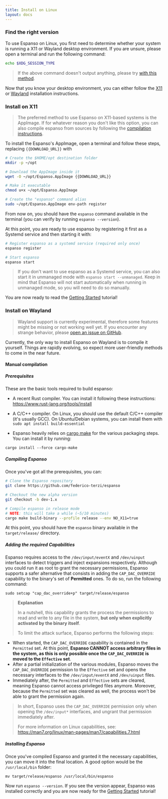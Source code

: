 ```yaml
---
title: Install on Linux
layout: docs
---
```


### Find the right version

To use Espanso on Linux, you first need to determine whether your system is running a X11 or Wayland desktop environment.
If you are unsure, please open a terminal and run the following command:

```bash
echo $XDG_SESSION_TYPE
```

> If the above command doesn't output anything, please try [with this method](https://unix.stackexchange.com/a/325972).

Now that you know your desktop environment, you can either follow the [X11](#install-on-x11) or [Wayland](#install-on-wayland) installation instructions.

### Install on X11

> The preferred method to use Espanso on X11-based systems is the AppImage. If for whatever reason you don't like this option, you can also compile espanso from sources by following the [compilation instructions](https://github.com/federico-terzi/espanso/blob/dev-1.x/Compilation.md).



To install the Espanso's AppImage, open a terminal and follow these steps, replacing `{{DOWNLOAD_URL}}` with <CodeLink/>

```bash
# Create the $HOME/opt destination folder
mkdir -p ~/opt

# Download the AppImage inside it
wget -O ~/opt/Espanso.AppImage {{DOWNLOAD_URL}}

# Make it executable
chmod u+x ~/opt/Espanso.AppImage

# Create the "espanso" command alias
sudo ~/opt/Espanso.AppImage env-path register
```

From now on, you should have the `espanso` command available in the terminal (you can verify by running `espanso --version`).

At this point, you are ready to use espanso by registering it first as a Systemd service and then starting it with:

```bash
# Register espanso as a systemd service (required only once)
espanso register

# Start espanso
espanso start
```

> If you don't want to use espanso as a Systemd service, you can also start it in unmanaged mode with `espanso start --unmanaged`. Keep in mind that Espanso will not start automatically when running in unmanaged mode, so you will need to do so manually.

You are now ready to read the [Getting Started](../../get-started) tutorial!

### Install on Wayland

> Wayland support is currently experimental, therefore some features might be missing or not working well yet. If you encounter any strange behavior, please [open an issue on GitHub](https://github.com/federico-terzi/espanso/issues).

Currently, the only way to install Espanso on Wayland is to compile it yourself. Things are rapidly evolving, so expect more user-friendly methods to come in the near future.

#### Manual compilation

##### Prerequisites

These are the basic tools required to build espanso:

* A recent Rust compiler. You can install it following these instructions: https://www.rust-lang.org/tools/install
* A C/C++ compiler. On Linux, you should use the default C/C++ compiler (it's usually GCC). On Ubuntu/Debian systems, you can install them with `sudo apt install build-essential`

* Espanso heavily relies on [cargo make](https://github.com/sagiegurari/cargo-make) for the various packaging
steps. You can install it by running:

```
cargo install --force cargo-make
```

##### Compiling Espanso

Once you've got all the prerequisites, you can:

```bash
# Clone the Espanso repository
git clone https://github.com/federico-terzi/espanso

# Checkout the new alpha version
git checkout -b dev-1.x

# Compile espanso in release mode
# NOTE: this will take a while (~5/10 minutes)
cargo make build-binary --profile release --env NO_X11=true
```

At this point, you should have the `espanso` binary available in the `target/release/` directory.

##### Adding the required Capabilities

Espanso requires access to the `/dev/input/eventX` and `/dev/uinput` interfaces to detect triggers and inject expansions respectively. 
Although you could run it as root to grant the necessary permissions, Espanso supports a safer alternative
that consists in adding the `CAP_DAC_OVERRIDE` capability to the binary's set of **Permitted** ones. To do so, run the following command:

```
sudo setcap "cap_dac_override+p" target/release/espanso
```

> **Explanation**
>
> In a nutshell, this capability grants the process the permissions to read and write to any file in the system, **but only when explicitly activated by the binary itself**.
>
> To limit the attack surface, Espanso performs the following steps:
* When started, the `CAP_DAC_OVERRIDE` capability is contained in the `Permitted` set. At this point, **Espanso CANNOT access arbitrary files in the system, as this is only possible once the `CAP_DAC_OVERRIDE` is moved to the `Effective` set**.
* After a partial initialization of the various modules, Espanso moves the `CAP_DAC_OVERRIDE` permission to the `Effective` set and opens the necessary interfaces to the `/dev/input/eventX` and `/dev/uinput` files.
* Immediately after, the `Permitted` and `Effective` sets are cleared, meaning Espanso cannot access privileged files anymore. Moreover, because the `Permitted` set was cleared as well, the process won't be able to grant the permission again.
>
> In short, Espanso uses the `CAP_DAC_OVERRIDE` permission only when opening the `/dev/input*` interfaces, and ungrant that permission immediately after.
>
> For more information on Linux capabilities, see: https://man7.org/linux/man-pages/man7/capabilities.7.html

##### Installing Espanso

Once you've compiled Espanso and granted it the necessary capabilities, you can move it into the final location. A good option would be the `/usr/local/bin` folder:

```
mv target/release/espanso /usr/local/bin/espanso
```

Now run `espanso --version`. If you see the version appear, Espanso was installed correctly and you are now ready for the [Getting Started](../../get-started) tutorial!